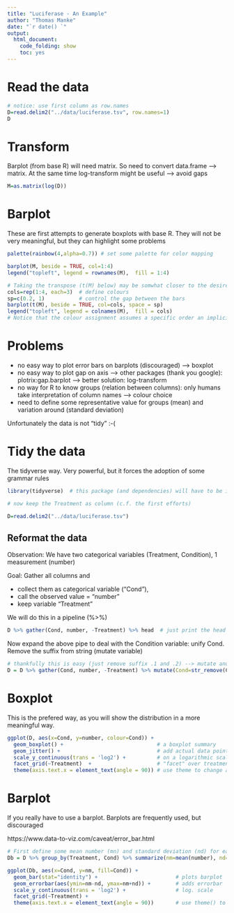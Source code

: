 ```yaml
---
title: "Luciferase - An Example"
author: "Thomas Manke"
date: "`r date() `"
output:
  html_document:
    code_folding: show
    toc: yes
---
```


# Read the data
```r
# notice: use first column as row.names
D=read.delim2("../data/luciferase.tsv", row.names=1)
D
```

# Transform
Barplot (from base R) will need matrix. So need to convert data.frame --> matrix. 
At the same time log-transform might be useful --> avoid gaps
```r
M=as.matrix(log(D))
```

# Barplot
These are first attempts to generate boxplots with base R.
They will not be very meaningful, but they can highlight some problems
```r
palette(rainbow(4,alpha=0.7)) # set some palette for color mapping

barplot(M, beside = TRUE, col=1:4)
legend("topleft", legend = rownames(M),  fill = 1:4)

# Taking the transpose (t(M) below) may be somwhat closer to the desired output
cols=rep(1:4, each=3)  # define colours
sp=c(0.2, 1)           # control the gap between the bars
barplot(t(M), beside = TRUE, col=cols, space = sp)
legend("topleft", legend = colnames(M),  fill = cols)
# Notice that the colour assignment assumes a specific order an implicit understanding of the data
```

# Problems
- no easy way to plot error bars on barplots (discouraged) --> boxplot
- no easy way to plot gap on axis --> other packages (thank you google): plotrix:gap.barplot --> better solution: log-transform
- no way for R to know groups (relation between columns): only humans take interpretation of column names --> colour choice
- need to define some representative value for groups (mean) and variation around (standard deviation)

Unfortunately the data is not "tidy" :-(

# Tidy the data
The tidyverse way. Very powerful, but it forces the adoption of some grammar rules

```r
library(tidyverse)  # this package (and dependencies) will have to be installed before

# now keep the Treatment as column (c.f. the first efforts)

D=read.delim2("../data/luciferase.tsv") 
```

## Reformat the data
Observation: We have two categorical variables (Treatment, Condition), 1 measurement (number)

Goal: Gather all columns and 

- collect them as categorical variable ("Cond"),
- call the observed value = "number"
- keep variable "Treatment"

We will do this in a pipeline (%>%)

```r
D %>% gather(Cond, number, -Treatment) %>% head  # just print the head for now (might be a big data set)
```

Now expand the above pipe to deal with the Condition variable: unify Cond.
Remove the suffix from string (mutate variable)
```r
# thankfully this is easy (just remove suffix .1 and .2) --> mutate and use regexp
D = D %>% gather(Cond, number, -Treatment) %>% mutate(Cond=str_remove(Cond,".\\d"))
```


# Boxplot
This is the prefered way, as you will show the distribution in a more meaningful way.

```r
ggplot(D, aes(x=Cond, y=number, colour=Cond)) +
  geom_boxplot() +                              # a boxplot summary
  geom_jitter() +                               # add actual data points
  scale_y_continuous(trans = 'log2') +          # on a logarithmic scale
  facet_grid(~Treatment)  +                     # "facet" over treatments
  theme(axis.text.x = element_text(angle = 90)) # use theme to change axis labels/angles
```

# Barplot
If you really have to use a barplot. Barplots are frequently used, but discouraged

https://www.data-to-viz.com/caveat/error_bar.html

```r
# First define some mean number (mn) and standard deviation (nd) for each combination (Treatment, Cond)
Db = D %>% group_by(Treatment, Cond) %>% summarize(nm=mean(number), nd=sd(number))

ggplot(Db, aes(x=Cond, y=nm, fill=Cond)) +
  geom_bar(stat="identity") +                         # plots barplot
  geom_errorbar(aes(ymin=nm-nd, ymax=nm+nd)) +        # adds errorbar
  scale_y_continuous(trans = 'log2') +                # log. scale
  facet_grid(~Treatment) +                          
  theme(axis.text.x = element_text(angle = 90))       # use theme() to change axis labels/angles
```